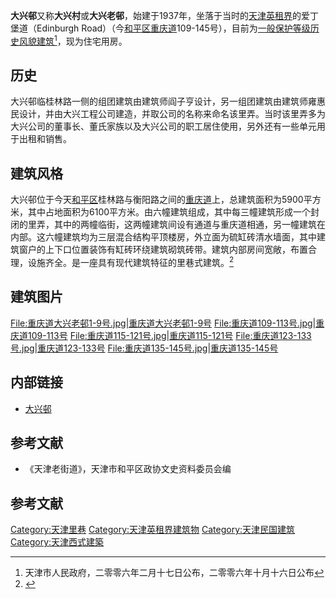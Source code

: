 {{天津历史风貌建筑|
省区市 = 天津市 |
名称 = 大兴邨 |
图片 = [[File:重庆道大兴老邨.jpg|200px]] |
编号 = 0130295<br />0130333<br />0130334<br />0130335<br />0130336 |
等级 = 一般保护 |
时代 = 1937年|
所在 = [[天津市|天津市]][[和平区_(天津市)|和平区]] |
公布 = 2006年2月17日<br />2006年10月16日 |
}}

'''大兴邨'''又称'''大兴村'''或'''大兴老邨'''，始建于1937年，坐落于当时的[[天津英租界|天津英租界]]的爱丁堡道（Edinburgh Road）（今[[和平区_(天津市)|和平区]][[重庆道|重庆道]]109-145号），目前为[[天津历史风貌建筑|一般保护等级历史风貌建筑]]<ref>天津市人民政府，二零零六年二月十七日公布，二零零六年十月十六日公布</ref>，现为住宅用房。

== 历史 ==
大兴邨临桂林路一侧的组团建筑由建筑师阎子亨设计，另一组团建筑由建筑师雍惠民设计，并由大兴工程公司建造，并取公司的名称来命名该里弄。当时该里弄多为大兴公司的董事长、董氏家族以及大兴公司的职工居住使用，另外还有一些单元用于出租和销售。

== 建筑风格 ==
大兴邨位于今天[[和平区_(天津市)|和平区]]桂林路与衡阳路之间的[[重庆道|重庆道]]上，总建筑面积为5900平方米，其中占地面积为6100平方米。由六幢建筑组成，其中每三幢建筑形成一个封闭的里弄，其中的两幢临街，这两幢建筑间设有通道与重庆道相通，另一幢建筑在内部。这六幢建筑均为三层混合结构平顶楼房，外立面为硫缸砖清水墙面，其中建筑窗户的上下口位置装饰有缸砖环绕建筑砌筑砖带。建筑内部房间宽敞，布置合理，设施齐全。是一座具有现代建筑特征的里巷式建筑。<ref>{{Cite web |url=http://www.fmjz.cn/Lists/List25/DispForm.aspx?ID=155 |title=大兴邨 |access-date=2012-02-27 |archive-date=2010-12-13 |archive-url=https://web.archive.org/web/20101213131012/http://www.fmjz.cn/Lists/List25/DispForm.aspx?ID=155 |dead-url=no }}</ref>

== 建筑图片 ==
<gallery>
File:重庆道大兴老邨1-9号.jpg|重庆道大兴老邨1-9号
File:重庆道109-113号.jpg|重庆道109-113号
File:重庆道115-121号.jpg|重庆道115-121号
File:重庆道123-133号.jpg|重庆道123-133号
File:重庆道135-145号.jpg|重庆道135-145号
</gallery>

== 内部链接 ==
* [[大兴邨|大兴邨]]

== 参考文献 ==
*《天津老街道》，天津市和平区政协文史资料委员会编

==参考文献==
{{reflist}}

{{天津近代历史文化专题}}

[[Category:天津里巷|Category:天津里巷]]
[[Category:天津英租界建筑物|Category:天津英租界建筑物]]
[[Category:天津民国建筑|Category:天津民国建筑]]
[[Category:天津西式建築|Category:天津西式建築]]